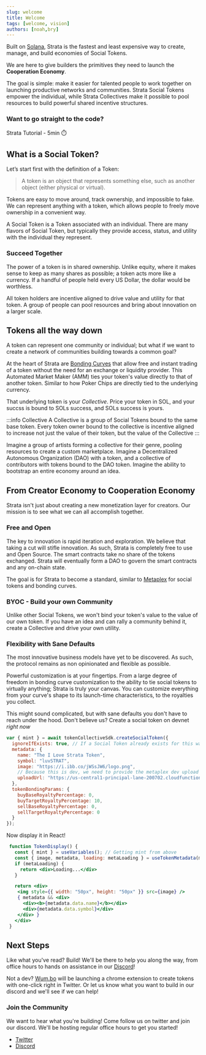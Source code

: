 ```yaml
---
slug: welcome
title: Welcome
tags: [welcome, vision]
authors: [noah,bry]
---
```



Built on [Solana](https://solana.com/), Strata is the fastest and least expensive way to create, manage, and build economies of Social Tokens.

We are here to give builders the primitives they need to launch the **Cooperation Economy**. 

The goal is simple: make it easier for talented people to work together on launching productive networks and communities. 
Strata Social Tokens empower the individual, while Strata Collectives make it possible to pool resources to build powerful shared incentive structures.

### Want to go straight to the code?

  <Link
    className="button button--primary button--lg"
    to="/docs/getting_started">
    Strata Tutorial - 5min ⏱️
  </Link>
</div>

<CTA />

## What is a Social Token?

Let’s start first with the definition of a Token:

  > A token is an object that represents something else, such as another object (either physical or virtual).

Tokens are easy to move around, track ownership, and impossible to fake. We can represent anything with a token, which allows people to freely move ownership in a convenient way. 

A Social Token is a Token associated with an individual. There are many flavors of Social Token, but typically they provide access, status, and utility with the individual they represent.

### Succeed Together

The power of a token is in shared ownership. Unlike equity, where it makes sense to keep as many shares as possible; a token acts more like a currency. If a handful of people held every US Dollar, the dollar would be worthless.

All token holders are incentive aligned to drive value and utility for that token. A group of people can pool resources and bring about innovation on a larger scale.

## Tokens all the way down

A token can represent one community or individual; but what if we want to create a network of communities building towards a common goal?

At the heart of Strata are [Bonding Curves](/docs/learn/bonding_curves) that allow free and instant trading of a token without the need for an exchange or liquidity provider. 
This Automated Market Maker (AMM) ties your token's value directly to that of another token. Similar to how Poker Chips are directly tied to the underlying currency.

That underlying token is your *Collective*. Price your token in SOL, and your succss is bound to SOLs success, and SOLs success is yours.

:::info Collective
A Collective is a group of Social Tokens bound to the same base token. Every token owner bound to the collective is incentive aligned to increase not just the value of their token, but the value of the Collective
:::

Imagine a group of artists forming a collective for their genre, pooling resources to create a custom marketplace.
Imagine a Decentralized Autonomous Organization (DAO) with a token, and a collective of contributors with tokens bound to the DAO token.
Imagine the ability to bootstrap an entire economy around an idea.

## From Creator Economy to Cooperation Economy

Strata isn't just about creating a new monetization layer for creators. Our mission is to see what we can all accomplish together. 

### Free and Open

The key to innovation is rapid iteration and exploration. We believe that taking a cut will stifle innovation. As such, Strata is completely free to use and Open Source. The smart contracts take no share of the tokens exchanged. Strata will eventually form a DAO to govern the smart contracts and any on-chain state.

The goal is for Strata to become a standard, similar to [Metaplex](https://metaplex.com/) for social tokens and bonding curves.

### BYOC - Build your own Community

Unlike other Social Tokens, we won't bind your token's value to the value of our own token.
If you have an idea and can rally a community behind it, create a Collective and drive your own utility.

### Flexibility with Sane Defaults

The most innovative business models have yet to be discovered.
As such, the protocol remains as non opinionated and flexible as possible. 

Powerful customization is at your fingertips. 
From a large degree of freedom in bonding curve customization to the ability to tie social tokens to virtually anything;
Strata is truly your canvas. You can customize everything from your curve's shape to its launch-time characteristics, to the royalties you collect.

This might sound complicated, but with sane defaults you don't have to reach under the hood. Don't believe us? Create a social token on devnet _right now_

```jsx async name=create_social
var { mint } = await tokenCollectiveSdk.createSocialToken({
  ignoreIfExists: true, // If a Social Token already exists for this wallet, ignore.
  metadata: {
    name: "The I Love Strata Token",
    symbol: "luvSTRAT",
    image: "https://i.ibb.co/jWSsJW6/logo.png",
    // Because this is dev, we need to provide the metaplex dev upload file url
    uploadUrl: "https://us-central1-principal-lane-200702.cloudfunctions.net/uploadFile2"
  },
  tokenBondingParams: {
    buyBaseRoyaltyPercentage: 0,
    buyTargetRoyaltyPercentage: 10,
    sellBaseRoyaltyPercentage: 0,
    sellTargetRoyaltyPercentage: 0
  }
});
```
Now display it in React!
```jsx live
 function TokenDisplay() {
   const { mint } = useVariables(); // Getting mint from above
   const { image, metadata, loading: metaLoading } = useTokenMetadata(mint);
   if (metaLoading) {
     return <div>Loading...</div>
   }

   return <div>
    <img style={{ width: "50px", height: "50px" }} src={image} />
    { metadata && <div>
      <div><b>{metadata.data.name}</b></div>
      <div>{metadata.data.symbol}</div>
    </div> }
   </div>
 }
```

## Next Steps

Like what you've read? Build! We'll be there to help you along the way, from office hours to hands on assistance in our [Discord](https://discord.gg/XQhCFg77WM)! 

<CTA />

Not a dev? [Wum.bo](https://wum.bo) will be launching a chrome extension to create tokens with one-click right in Twitter. 
Or let us know what you want to build in our discord and we'll see if we can help!

### Join the Community

We want to hear what you're building! Come follow us on twitter and join our discord. We'll be hosting regular office hours to get you started!

   * [Twitter](https://twitter.com/StrataProtocol)
   * [Discord](https://discord.gg/XQhCFg77WM)
